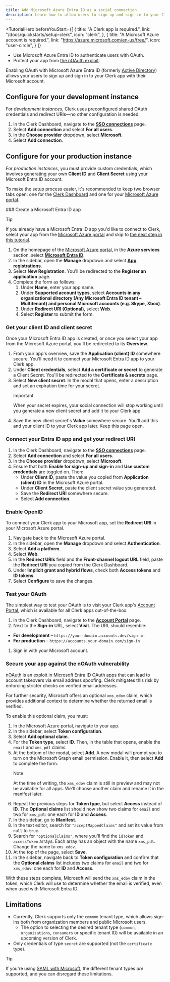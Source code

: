 ```yaml
---
title: Add Microsoft Azure Entra ID as a social connection
description: Learn how to allow users to sign up and sign in to your Clerk app with their Microsoft account using OAuth.
---
```


<TutorialHero
  beforeYouStart={[
    {
      title: "A Clerk app is required.",
      link: "/docs/quickstarts/setup-clerk",
      icon: "clerk",
    },
    {
      title: "A Microsoft Azure account is required.",
      link: "https://azure.microsoft.com/en-us/free/",
      icon: "user-circle",
    }
  ]}
>
  - Use Microsoft Azure Entra ID to authenticate users with OAuth.
  - Protect your app from [the nOAuth exploit](https://www.descope.com/blog/post/noauth).
</TutorialHero>

Enabling OAuth with Microsoft Azure Entra ID (formerly [Active Directory](https://learn.microsoft.com/en-us/entra/fundamentals/new-name)) allows your users to sign up and sign in to your Clerk app with their Microsoft account.

## Configure for your development instance

For _development instances_, Clerk uses preconfigured shared OAuth credentials and redirect URIs—no other configuration is needed.

1. In the Clerk Dashboard, navigate to the [**SSO connections**](https://dashboard.clerk.com/last-active?path=user-authentication/sso-connections) page.
1. Select **Add connection** and select **For all users**.
1. In the **Choose provider** dropdown, select **Microsoft**.
1. Select **Add connection**.

## Configure for your production instance

For _production instances_, you must provide custom credentials, which involves generating your own **Client ID** and **Client Secret** using your Microsoft Entra ID account.

To make the setup process easier, it's recommended to keep two browser tabs open: one for the [Clerk Dashboard](https://dashboard.clerk.com/last-active?path=user-authentication/sso-connections) and one for your [Microsoft Azure portal](https://portal.azure.com).

<Steps>
  ### Create a Microsoft Entra ID app

  > [!TIP]
  > If you already have a Microsoft Entra ID app you'd like to connect to Clerk, select your app from the [Microsoft Azure portal](https://portal.azure.com/#home) and skip to [the next step in this tutorial](#get-your-client-id-and-client-secret).

  1. On the homepage of the [Microsoft Azure portal](https://portal.azure.com/#home), in the **Azure services** section, select **[Microsoft Entra ID](https://portal.azure.com/#view/Microsoft_AAD_IAM/ActiveDirectoryMenuBlade/~/Overview)**.
  1. In the sidebar, open the **Manage** dropdown and select **[App registrations](https://portal.azure.com/#view/Microsoft_AAD_IAM/ActiveDirectoryMenuBlade/~/RegisteredApps)**.
  1. Select **New Registration**. You'll be redirected to the **Register an application** page.
  1. Complete the form as follows:
     1. Under **Name**, enter your app name.
     1. Under **Supported account types**, select **Accounts in any organizational directory (Any Microsoft Entra ID tenant – Multitenant) and personal Microsoft accounts (e.g. Skype, Xbox)**.
     1. Under **Redirect URI (Optional)**, select **Web**.
     1. Select **Register** to submit the form.

  ### Get your client ID and client secret

  Once your Microsoft Entra ID app is created, or once you select your app from the Microsoft Azure portal, you'll be redirected to its **Overview**.

  1. From your app's overview, save the **Application (client) ID** somewhere secure. You'll need it to connect your Microsoft Entra ID app to your Clerk app.
  1. Under **Client credentials**, select **Add a certificate or secret** to generate a Client Secret. You'll be redirected to the **Certificate & secrets** page.
  1. Select **New client secret**. In the modal that opens, enter a description and set an expiration time for your secret.
     > [!IMPORTANT]
     > When your secret expires, your social connection will stop working until you generate a new client secret and add it to your Clerk app.
  1. Save the new client secret's **Value** somewhere secure. You'll add this and your client ID to your Clerk app later. Keep this page open.

  ### Connect your Entra ID app and get your redirect URI

  1. In the Clerk Dashboard, navigate to the [**SSO connections**](https://dashboard.clerk.com/last-active?path=user-authentication/sso-connections) page.
  1. Select **Add connection** and select **For all users**.
  1. In the **Choose provider** dropdown, select **Microsoft**.
  1. Ensure that both **Enable for sign-up and sign-in** and **Use custom credentials** are toggled on. Then:
     - Under **Client ID**, paste the value you copied from **Application (client) ID** in the Microsoft Azure portal.
     - Under **Client Secret**, paste the client secret value you generated.
     - Save the **Redirect URI** somewhere secure.
     - Select **Add connection**.

  ### Enable OpenID

  To connect your Clerk app to your Microsoft app, set the **Redirect URI** in your Microsoft Azure portal.

  1. Navigate back to the Microsoft Azure portal.
  1. In the sidebar, open the **Manage** dropdown and select **Authentication**.
  1. Select **Add a platform**.
  1. Select **Web**.
  1. In the **Redirect URIs** field and the **Front-channel logout URL** field, paste the **Redirect URI** you copied from the Clerk Dashboard.
  1. Under **Implicit grant and hybrid flows**, check both **Access tokens** and **ID tokens**.
  1. Select **Configure** to save the changes.

  ### Test your OAuth

  The simplest way to test your OAuth is to visit your Clerk app's [Account Portal](/docs/customization/account-portal/overview), which is available for all Clerk apps out-of-the-box.

  1. In the Clerk Dashboard, navigate to the [**Account Portal**](https://dashboard.clerk.com/last-active?path=account-portal) page.
  1. Next to the **Sign-in** URL, select **Visit**. The URL should resemble:

  - **For development** – `https://your-domain.accounts.dev/sign-in`
  - **For production** – `https://accounts.your-domain.com/sign-in`

  1. Sign in with your Microsoft account.

  ### Secure your app against the nOAuth vulnerability

  [nOAuth](https://www.descope.com/blog/post/noauth) is an exploit in Microsoft Entra ID OAuth apps that can lead to account takeovers via email address spoofing. Clerk mitigates this risk by enforcing stricter checks on verified email addresses.

  For further security, Microsoft offers an optional `xms_edov` claim, which provides additional context to determine whether the returned email is verified.

  To enable this optional claim, you must:

  1. In the Microsoft Azure portal, navigate to your app.
  1. In the sidebar, select **Token configuration**.
  1. Select **Add optional claim**.
  1. For the **Token type**, select **ID**. Then, in the table that opens, enable the `email` and `xms_pdl` claims.
  1. At the bottom of the modal, select **Add**. A new modal will prompt you to turn on the Microsoft Graph email permission. Enable it, then select **Add** to complete the form.
     > [!NOTE]
     > At the time of writing, the `xms_edov` claim is still in preview and may not be available for all apps. We'll choose another claim and rename it in the manifest later.
  1. Repeat the previous steps for **Token type**, but select **Access** instead of **ID**. The **Optional claims** list should now show two claims for `email` and two for `xms_pdl`: one each for **ID** and **Access**.
  1. In the sidebar, go to **Manifest**.
  1. In the text editor, search for `"acceptMappedClaims"` and set its value from `null` to `true`.
  1. Search for `"optionalClaims"`, where you'll find the `idToken` and `accessToken` arrays. Each array has an object with the name `xms_pdl`. Change the name to `xms_edov`.
  1. At the top of the page, select **Save**.
  1. In the sidebar, navigate back to **Token configuration** and confirm that the **Optional claims** list includes two claims for `email` and two for `xms_edov`: one each for **ID** and **Access**.

  With these steps complete, Microsoft will send the `xms_edov` claim in the token, which Clerk will use to determine whether the email is verified, even when used with Microsoft Entra ID.
</Steps>

## Limitations

- Currently, Clerk supports only the `common` tenant type, which allows sign-ins both from organization members and public Microsoft users.
  - The option to selecting the desired tenant type (`common`, `organizations`, `consumers` or specific tenant ID) will be available in an upcoming version of Clerk.
- Only credentials of type `secret` are supported (not the `certificate` type).

> [!TIP]
> If you're using [SAML with Microsoft](/docs/authentication/enterprise-connections/saml/azure), the different tenant types _are_ supported, and you can disregard these limitations.
